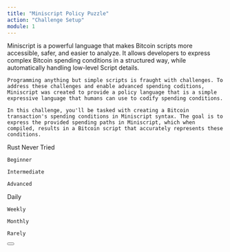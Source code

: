 ```yaml
---
title: "Miniscript Policy Puzzle"
action: "Challenge Setup"
module: 1
---
```


<IntroductionCard title="Introduction" subtitle="Welcome to the Miniscript Policy Puzzle Challenge!">
    Miniscript is a powerful language that makes Bitcoin scripts more accessible, safer, and easier to analyze. It allows developers to express complex Bitcoin spending conditions in a structured way, while automatically handling low-level Script details.

    Programming anything but simple scripts is fraught with challenges. To address these challenges and enable advanced spending coditions, Miniscript was created to provide a policy language that is a simple expressive language that humans can use to codify spending conditions.

    In this challenge, you'll be tasked with creating a Bitcoin transaction's spending conditions in Miniscript syntax. The goal is to express the provided spending paths in Miniscript, which when compiled, results in a Bitcoin script that accurately represents these conditions.
</IntroductionCard>

<Dropdown title="Pre-challenge Assessment">
  <DropdownItem tag="language" title="Preferred Language:" content="Which language would you like to use? We'll create a Git repository with starter code for you to work on." isExpandable={true}>
    Rust
  </DropdownItem>

  <DropdownItem tag="proficiency" title="Language Proficiency:" content="Which language would you like to use? We'll create a Git repository with starter code for you to work on." isExpandable={true}>
    Never Tried

    Beginner

    Intermediate

    Advanced

  </DropdownItem>

  <DropdownItem tag="frequency" title="Practice Frequency:" content="How often do you want to practice coding?" isExpandable={true}>
    Daily

    Weekly

    Monthly

    Rarely

  </DropdownItem>
</Dropdown>

<Button title="Continue" link="/module-2/instructions" />
